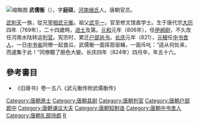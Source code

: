 [[File:风水洞唐人题名.jpg|缩略图]]
'''武儒衡'''（{{bd|769年|？|824年||catIdx=W}}），字'''庭硕'''，[[河南郡|河南]][[缑氏|缑氏]]人。唐朝官员。

[[武則天|武則天]]一族，從兄[[宰相|宰相]][[武元衡|武元衡]]。祖父[[武平一|武平一]]，官至修文馆直学士。生于唐代宗[[大曆|大历]]四年（769年），二十四歲時，[[进士|进士]]及第。[[元和_(唐朝)|元和]]元年（806年），任[[伊阙县|伊阙]][[县尉|尉]]，不久改任河南水陆转运[[判官|判官]]。宪宗时，累迁[[户部尚书|户部尚书]]。[[长庆|长庆]]元年（821），[[元稹|元稹]]任[[中书舍人|中书舍人]]，一日[[中书省|中书省]]同僚一起食瓜，武儒衡一面挥扇驱蝇，一面斥叱：“适从何处来，而遽集于此！”同僚聽了臉色大變。长庆四年（824年）四月卒，年五十六。

== 參考書目 ==
*《旧唐书》卷一五八《武元衡传附武儒衡传》

{{唐朝官员小作品}}
{{DEFAULTSORT:W}}
[[Category:唐朝進士|Category:唐朝進士]]
[[Category:唐朝县尉|Category:唐朝县尉]]
[[Category:唐朝判官|Category:唐朝判官]]
[[Category:唐朝户部郎中|Category:唐朝户部郎中]]
[[Category:唐朝谏议大夫|Category:唐朝谏议大夫]]
[[Category:唐朝知制诰|Category:唐朝知制诰]]
[[Category:唐朝中书舍人|Category:唐朝中书舍人]]
[[Category:唐朝礼部侍郎|Category:唐朝礼部侍郎]]
[[Category:武姓|R]]